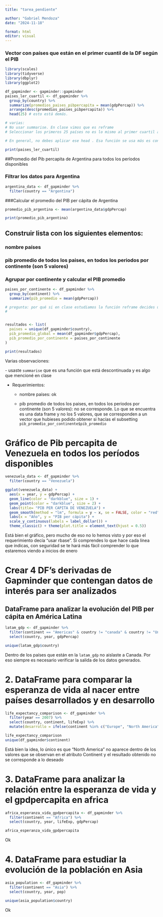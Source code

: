 ```yaml
---
title: "tarea_pendiente"

author: "Gabriel Mendoza"
date: "2024-11-18"

format: html
editor: visual
---
```


### Vector con países que están en el primer cuantil de la DF según el PIB

```r
library(scales)
library(tidyverse)
library(dbplyr)
library(ggplot2)

df_gapminder <- gapminder::gapminder
paises_ler_cuartil <- df_gapminder %>%
  group_by(country) %>%
  summarize(promedios_paises_pibpercapita = mean(gdpPercap)) %>%
  arrange(desc(promedios_paises_pibpercapita)) %>%
  head(25) # esto está demás. 

# varias:
# No usar summarise. En clase vimos que es reframe
# Seleccionar los primeros 25 países no es lo mismo al primer cuartil así que no aplica este método. El asunto iba más en usar la función quantile o lo calculabas según la definición de cuantil escribiendo la fórmula

# En general, no debes aplicar ese head . Esa función se usa más es con la finalidad de inspeccionar una data frame. No para seleccionar observaciones. Para eso di un material donde ampliamente expuse la familia de funciones slice

print(paises_ler_cuartil)

```

##Promedio del Pib percapita de Argentina para todos los períodos disponibles

### Filtrar los datos para Argentina

```r
argentina_data <- df_gapminder %>%
  filter(country == "Argentina")

```

###Calcular el promedio del PIB per cápita de Argentina

```r
promedio_pib_argentina <- mean(argentina_data$gdpPercap)

print(promedio_pib_argentina)
```

## Construir lista con los siguientes elementos:

### nombre países

### pib promedio de todos los paises, en todos los periodos por continente (son 5 valores)

### Agrupar por continente y calcular el PIB promedio

```r
paises_por_continente <- df_gapminder %>%
  group_by(continent) %>%
  summarize(pib_promedio = mean(gdpPercap))

# pregunta: por qué si en clase estudiamos la función reframe decides usar summarise?
# 


resultados <- list(
  paises = unique(df_gapminder$country),
  pib_promedio_global = mean(df_gapminder$gdpPercap),
  pib_promedio_por_continente = paises_por_continente
)

print(resultados)
```

Varias observaciones:

\- usaste `summarise` que es una función que está descontinuada y es algo que mencioné en clase

-   Requerimientos:

    -   nombre países: ok

    -   pib promedio de todos los paises, en todos los periodos por continente (son 5 valores): no se corresponde. Lo que se encuentra es una data frame y no los 5 valores, que se corresponden a un vector que hubieses podido obtener si hacías el subsetting `pib_promedio_por_continente$pib_promedio`

# Gráfico de Pib percapita de Venezuela en todos los períodos disponibles

```r

venezuela_data <- df_gapminder %>%
  filter(country == "Venezuela")

ggplot(venezuela_data) +
  aes(x = year, y = gdpPercap) +
  geom_line(color = "darkblue", size = 1) +
  geom_point(color = "darkblue", size = 2) + 
  labs(title= "PIB PER CAPITA DE VENEZUELA") +
  geom_smooth(method = "lm", formula = y ~ x, se = FALSE, color = "red") +
  labs(x = "Año", y = "PIB per cápita") +
  scale_y_continuous(labels = label_dollar()) +
  theme_classic() + theme(plot.title = element_text(hjust = 0.5))
```

Está bien el gráfico, pero mucho de eso no lo hemos visto y por eso el requerimiento decía "usar rbase". Si comprendes lo que hace cada línea que indicas, con seguridad se te hará más fácil comprender lo que estaremos viendo a inicios de enero

# Crear 4 DF's derivadas de Gapminder que contengan datos de interés para ser analizados

## DataFrame para analizar la evolución del PIB per cápita en América Latina

```r
latam_gdp <- df_gapminder %>%
  filter(continent == "Americas" & country != "canada" & country != "United States") %>%
  select(country, year, gdpPercap)

unique(latam_gdp$country)
```

Dentro de los países que están en la `latam_gdp` no aislaste a Canada. Por eso siempre es necesario verificar la salida de los datos generados.

# 2. DataFrame para comparar la esperanza de vida al nacer entre países desarrollados y en desarrollo

```r
life_expectancy_comparison <- df_gapminder %>%
  filter(year == 2007) %>%
  select(country, continent, lifeExp) %>%
  mutate(desarrollo = ifelse(continent %in% c("Europe", "North America"), "Desarrollado", "En desarrollo"))

life_expectancy_comparison
unique(df_gapminder$continent)
```

Está bien la idea, lo único es que "North America" no aparece dentro de los valores que se observan en el atributo Continent y el resultado obtenido no se corresponde a lo deseado

# 3. DataFrame para analizar la relación entre la esperanza de vida y el gpdpercapita en africa

```r
africa_esperanza_vida_gpdpercapita <- df_gapminder %>%
  filter(continent == "Africa") %>%
  select(country, year, lifeExp, gdpPercap)

africa_esperanza_vida_gpdpercapita

```

Ok

# 4. DataFrame para estudiar la evolución de la población en Asia

```r
asia_population <- df_gapminder %>%
  filter(continent == "Asia") %>%
  select(country, year, pop)

unique(asia_population$country)
```

Ok
